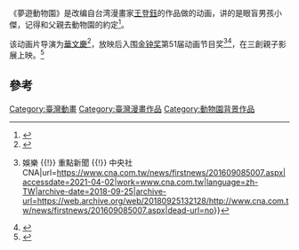 {{expand|time=2017-01-01T14:31:13+00:00}}
《夢遊動物園》是改编自台湾漫畫家[[王登鈺|王登鈺]]的作品做的动画，讲的是眼盲男孩小傑，记得和父親去動物園的約定<ref>{{cite news|language =zh-tw|url =http://blog.udn.com/dodobear/7333681|title =台灣自製偶動畫 《夢遊動物園》精緻奇幻|publisher =中國時報 【江家華／台北報導】 - Orzmovies.com彌勒熊電影UDN - udn部落格|accessdate =2017-01-01|archive-date =2020-02-07|archive-url =https://web.archive.org/web/20200207062332/http://blog.udn.com/dodobear/7333681|dead-url =no}}</ref>。

该动画片导演为[[華文慶|華文慶]]<ref>{{cite news|language = zh-tw|url = https://video.udn.com/news/560906|title = 耗時1年 動畫師張軒愷研發金屬關節骨架  綜合|publisher = 聯合影音|accessdate = 2017-01-01|archive-date = 2020-02-07|archive-url = https://web.archive.org/web/20200207062340/https://video.udn.com/news/560906|dead-url = no}}</ref>，放映后入围[[金钟奖|金钟奖]]第51届动画节目奖<ref>{{Cite web|title=金鐘獎第51屆入圍暨得獎名單【完整版】 {{!}} 娛樂 {{!}} 重點新聞 {{!}} 中央社 CNA|url=https://www.cna.com.tw/news/firstnews/201609085007.aspx|accessdate=2021-04-02|work=www.cna.com.tw|language=zh-TW|archive-date=2018-09-25|archive-url=https://web.archive.org/web/20180925132128/http://www.cna.com.tw/news/firstnews/201609085007.aspx|dead-url=no}}</ref><ref>{{Cite web|title=2018第51届台湾金钟奖颁奖典礼举办时间地点及入围名单_2017金钟奖颁奖典礼-江南最新资讯报道|url=http://tle5.com/11389.html|accessdate=2021-04-02|work=tle5.com}}</ref>，在三創親子影展上映。<ref>{{cite news|language =zh-tw|url =https://gnn.gamer.com.tw/8/134738.html|title =第一屆三創親子影展登場 將上映《幸福路上》《七點半的太空人》等動畫|publisher =巴哈姆特|accessdate =2017-01-01|archive-date =2017-01-01|archive-url =https://web.archive.org/web/20170101232102/https://gnn.gamer.com.tw/8/134738.html|dead-url =no}}</ref>
==參考==
{{reflist}}

[[Category:臺灣動畫|Category:臺灣動畫]]
[[Category:臺灣漫畫作品|Category:臺灣漫畫作品]]
[[Category:動物園背景作品|Category:動物園背景作品]]